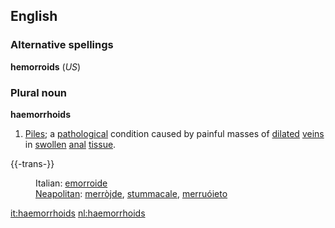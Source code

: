 ==English==
===Alternative spellings===
'''hemorroids''' (''US'')
{{wikipedia}}
===Plural noun===
'''haemorrhoids'''
#[[Piles]]; a [[pathological]] condition caused by painful masses of [[dilate]]d [[vein]]s in [[swollen]] [[anal]] [[tissue]].

{{-trans-}}
:Italian: [[emorroide]] {{f}}
:[[Neapolitan]]: [[merròjde]], [[stummacale]], [[merruóieto]]

[[it:haemorrhoids]]
[[nl:haemorrhoids]]